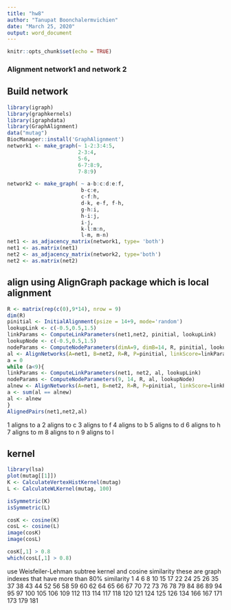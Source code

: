 ```yaml
---
title: "hw8"
author: "Tanupat Boonchalermvichien"
date: "March 25, 2020"
output: word_document
---
```


```r
knitr::opts_chunk$set(echo = TRUE)
```

### Alignment network1 and network 2

## Build network
```r
library(igraph)
library(graphkernels)
library(igraphdata)
library(GraphAlignment)
data("mutag")
BiocManager::install('GraphAlignment')
network1 <- make_graph(~ 1-2:3:4:5,
                       2-3:4,
                       5-6,
                       6-7:8:9,
                       7-8:9)

network2 <- make_graph( ~ a-b:c:d:e:f,
                        b-c:e,
                        c-f:h,
                        d-k, e-f, f-h,
                        g-h:i,
                        h-i:j,
                        i-j,
                        k-l:m:n,
                        l-m, m-n) 
net1 <- as_adjacency_matrix(network1, type= 'both')
net1 <- as.matrix(net1)
net2 <- as_adjacency_matrix(network2, type='both')
net2 <- as.matrix(net2)

```

## align using AlignGraph package which is local alignment 

```r
R <- matrix(rep(c(0),9*14), nrow = 9)
dim(R)
pinitial <- InitialAlignment(psize = 14+9, mode='random')
lookupLink <- c(-0.5,0.5,1.5)
linkParams <- ComputeLinkParameters(net1,net2, pinitial, lookupLink)
lookupNode <- c(-0.5,0.5,1.5)
nodeParams <- ComputeNodeParameters(dimA=9, dimB=14, R, pinitial, lookupNode)
al <- AlignNetworks(A=net1, B=net2, R=R, P=pinitial, linkScore=linkParams$ls, selfLinkScore = linkParams$lsSelf, nodeScore0 = nodeParams$s0, nodeScore1 = nodeParams$s1, lookupLink = lookupLink, lookupNode = lookupNode, bStart=.1, bEnd=30, maxNumSteps = 50)
a = 0
while (a<9){
linkParams <- ComputeLinkParameters(net1, net2, al, lookupLink)
nodeParams <- ComputeNodeParameters(9, 14, R, al, lookupNode)
alnew <- AlignNetworks(A=net1, B=net2, R=R, P=pinitial, linkScore=linkParams$ls, selfLinkScore = linkParams$lsSelf, nodeScore0 = nodeParams$s0, nodeScore1 = nodeParams$s1, lookupLink = lookupLink, lookupNode = lookupNode, bStart=.1, bEnd=30, maxNumSteps = 50)
a <- sum(al == alnew)
al <- alnew
}
AlignedPairs(net1,net2,al)
```
1 aligns to a
2 aligns to c
3 aligns to f
4 aligns to b
5 aligns to d
6 aligns to h
7 aligns to m
8 aligns to n
9 aligns to l

## kernel

```r
library(lsa)
plot(mutag[[1]])
K <- CalculateVertexHistKernel(mutag)
L <- CalculateWLKernel(mutag, 100)

isSymmetric(K)
isSymmetric(L)

cosK <- cosine(K)
cosL <- cosine(L)
image(cosK)
image(cosL)
```

```r
cosK[,1] > 0.8
which(cosL[,1] > 0.8)

```
 use Weisfeiler-Lehman subtree kernel and cosine similarity
 these are graph indexes that have more than 80% similarity 
 1   4   6   8  10  15  17  22  24  25  26  35  37  38  43  44  52 
56  58  59  60  62  64  65  66  67  70  72  73  76  78  79  84  86
89  94  95  97 100 105 106 109 112 113 114 117 118 120 121 124 125
126 134 166 167 171 173 179 181